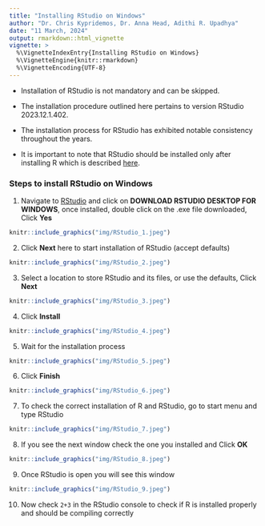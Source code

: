 ```yaml
---
title: "Installing RStudio on Windows"
author: "Dr. Chris Kypridemos, Dr. Anna Head, Adithi R. Upadhya"
date: "11 March, 2024"
output: rmarkdown::html_vignette
vignette: >
  %\VignetteIndexEntry{Installing RStudio on Windows}
  %\VignetteEngine{knitr::rmarkdown}
  %\VignetteEncoding{UTF-8}
---
```


- Installation of RStudio is not mandatory and can be skipped.

- The installation procedure outlined here pertains to version RStudio 2023.12.1.402.

- The installation process for RStudio has exhibited notable consistency throughout the years.

- It is important to note that RStudio should be installed only after installing R which is described [here](path). 

### Steps to install RStudio on Windows

1. Navigate to [RStudio](https://posit.co/download/rstudio-desktop/) and click on **DOWNLOAD RSTUDIO DESKTOP FOR WINDOWS**, once installed, double click on the .exe file downloaded, Click **Yes**

```r
knitr::include_graphics("img/RStudio_1.jpeg")
```

2. Click **Next** here to start installation of RStudio (accept defaults)

```r
knitr::include_graphics("img/RStudio_2.jpeg")
```

3. Select a location to store RStudio and its files, or use the defaults, Click **Next**

```r
knitr::include_graphics("img/RStudio_3.jpeg")
```

4. Click **Install**

```r
knitr::include_graphics("img/RStudio_4.jpeg")
```

5. Wait for the installation process

```r
knitr::include_graphics("img/RStudio_5.jpeg")
```

6. Click **Finish**

```r
knitr::include_graphics("img/RStudio_6.jpeg")
```

7. To check the correct installation of R and RStudio, go to start menu and type RStudio

```r
knitr::include_graphics("img/RStudio_7.jpeg")
```

8. If you see the next window check the one you installed and Click **OK**

```r
knitr::include_graphics("img/RStudio_8.jpeg")
```

9. Once RStudio is open you will see this window

```r
knitr::include_graphics("img/RStudio_9.jpeg")
```

10. Now check `2+3` in the RStudio console to check if R is installed properly and should be compiling correctly 
